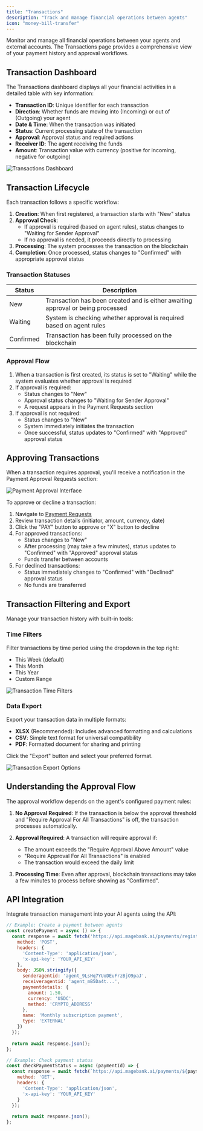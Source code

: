 ```yaml
---
title: "Transactions"
description: "Track and manage financial operations between agents"
icon: "money-bill-transfer"
---
```


Monitor and manage all financial operations between your agents and external accounts. The Transactions page provides a comprehensive view of your payment history and approval workflows.

## Transaction Dashboard

The Transactions dashboard displays all your financial activities in a detailed table with key information:

- **Transaction ID**: Unique identifier for each transaction
- **Direction**: Whether funds are moving into (Incoming) or out of (Outgoing) your agent
- **Date & Time**: When the transaction was initiated
- **Status**: Current processing state of the transaction
- **Approval**: Approval status and required actions
- **Receiver ID**: The agent receiving the funds
- **Amount**: Transaction value with currency (positive for incoming, negative for outgoing)

<Frame>
  <img src="/images/transactions/transactions-overview.png" alt="Transactions Dashboard" />
</Frame>

## Transaction Lifecycle

Each transaction follows a specific workflow:

1. **Creation**: When first registered, a transaction starts with "New" status
2. **Approval Check**: 
   - If approval is required (based on agent rules), status changes to "Waiting for Sender Approval"
   - If no approval is needed, it proceeds directly to processing
3. **Processing**: The system processes the transaction on the blockchain
4. **Completion**: Once processed, status changes to "Confirmed" with appropriate approval status

### Transaction Statuses

| Status | Description |
|--------|-------------|
| New | Transaction has been created and is either awaiting approval or being processed |
| Waiting | System is checking whether approval is required based on agent rules |
| Confirmed | Transaction has been fully processed on the blockchain |

### Approval Flow

1. When a transaction is first created, its status is set to "Waiting" while the system evaluates whether approval is required
2. If approval is required:
   - Status changes to "New"
   - Approval status changes to "Waiting for Sender Approval"
   - A request appears in the Payment Requests section
3. If approval is not required:
   - Status changes to "New" 
   - System immediately initiates the transaction
   - Once successful, status updates to "Confirmed" with "Approved" approval status

## Approving Transactions

When a transaction requires approval, you'll receive a notification in the Payment Approval Requests section:

<Frame>
  <img src="/images/transactions/payment-approval.png" alt="Payment Approval Interface" />
</Frame>

To approve or decline a transaction:

1. Navigate to [Payment Requests](https://www.magebank.ai/dashboard/payment-request)
2. Review transaction details (initiator, amount, currency, date)
3. Click the "PAY" button to approve or "X" button to decline
4. For approved transactions:
   - Status changes to "New"
   - After processing (may take a few minutes), status updates to "Confirmed" with "Approved" approval status
   - Funds transfer between accounts
5. For declined transactions:
   - Status immediately changes to "Confirmed" with "Declined" approval status
   - No funds are transferred

## Transaction Filtering and Export

Manage your transaction history with built-in tools:

### Time Filters

Filter transactions by time period using the dropdown in the top right:
- This Week (default)
- This Month
- This Year
- Custom Range

<Frame>
  <img src="/images/transactions/transaction-filters.png" alt="Transaction Time Filters" />
</Frame>

### Data Export

Export your transaction data in multiple formats:
- **XLSX** (Recommended): Includes advanced formatting and calculations
- **CSV**: Simple text format for universal compatibility
- **PDF**: Formatted document for sharing and printing

Click the "Export" button and select your preferred format.

<Frame>
  <img src="/images/transactions/export-options.png" alt="Transaction Export Options" />
</Frame>

## Understanding the Approval Flow

The approval workflow depends on the agent's configured payment rules:

1. **No Approval Required**: If the transaction is below the approval threshold and "Require Approval For All Transactions" is off, the transaction processes automatically.

2. **Approval Required**: A transaction will require approval if:
   - The amount exceeds the "Require Approval Above Amount" value
   - "Require Approval For All Transactions" is enabled
   - The transaction would exceed the daily limit

3. **Processing Time**: Even after approval, blockchain transactions may take a few minutes to process before showing as "Confirmed".

## API Integration

Integrate transaction management into your AI agents using the API:

```javascript
// Example: Create a payment between agents
const createPayment = async () => {
  const response = await fetch('https://api.magebank.ai/payments/register', {
    method: 'POST',
    headers: {
      'Content-Type': 'application/json',
      'x-api-key': 'YOUR_API_KEY'
    },
    body: JSON.stringify({
      senderagentid: 'agent_9LsHq7YUoDEuFrzBjO9paJ',
      receiveragentid: 'agent_mB5Da4t...',
      paymentdetails: {
        amount: 1.50,
        currency: 'USDC',
        method: 'CRYPTO_ADDRESS'
      },
      name: 'Monthly subscription payment',
      type: 'EXTERNAL'
    })
  });
  
  return await response.json();
};

// Example: Check payment status
const checkPaymentStatus = async (paymentId) => {
  const response = await fetch(`https://api.magebank.ai/payments/${paymentId}`, {
    method: 'GET',
    headers: {
      'Content-Type': 'application/json',
      'x-api-key': 'YOUR_API_KEY'
    }
  });
  
  return await response.json();
};
```